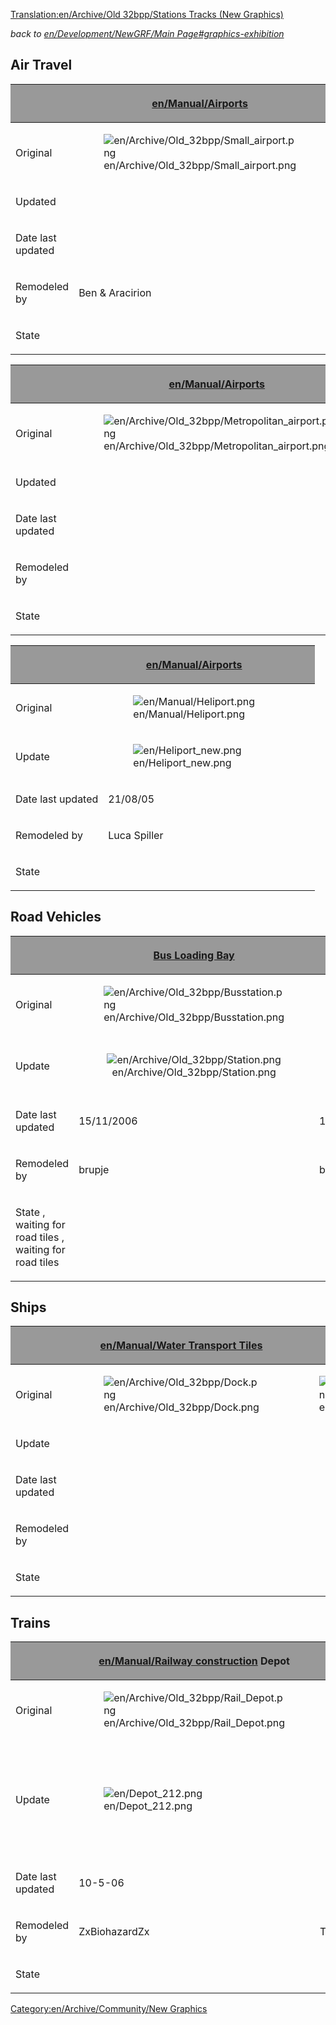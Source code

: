 [[Translation:en/Archive/Old 32bpp/Stations Tracks (New Graphics)]]
{{en/Linking}}

''back to [[en/Development/NewGRF/Main Page#graphics-exhibition]]''

== Air Travel ==
{| border=2
!style="background:#999999;" |
!style="background:#999999;" |[[en/Manual/Airports]]
!style="background:#999999;" |[[en/Manual/Airports]]
|-
|Original
|[[File:en/Archive/Old 32bpp/Small airport.png]]
|[[File:en/Archive/Old 32bpp/City airport.png]]
|-
|Updated
|
|
|-
|Date last updated
|
|
|-
|Remodeled by
|Ben & Aracirion
|Ben & Aracirion
|-
|State
{{en/Archive/Old 32bpp/WIP}}
{{en/Archive/Old 32bpp/WIP}}
|}

{| border=2
!style="background:#999999;" |
!style="background:#999999;" |[[en/Manual/Airports]]
!style="background:#999999;" |[[en/Manual/Airports]]
|-
|Original
|[[File:en/Archive/Old 32bpp/Metropolitan airport.png]]
|[[File:en/Archive/Old 32bpp/International airport.png]]
|-
|Updated
|
|
|-
|Date last updated
|
|
|-
|Remodeled by
|
|
|-
|State
|{{en/Archive/Old 32bpp/Unclaimed}}
|{{en/Archive/Old 32bpp/Unclaimed}}
|}

{| border=2
!style="background:#999999;" | 
!style="background:#999999;" |[[en/Manual/Airports]]
!style="background:#999999;" |
!style="background:#999999;" |
!style="background:#999999;" |
|-
|Original
|[[File:en/Manual/Heliport.png]]
|
|
|
|-
|Update
|[[File:en/Heliport new.png]]
|
|
| 
|-
|Date last updated
|21/08/05
|
|
|
|-
|Remodeled by
|Luca Spiller
|
|
| 
|-
|State
{{en/Archive/Old 32bpp/WIP}}
{{en/Archive/Old 32bpp/Unclaimed}}
{{en/Archive/Old 32bpp/Unclaimed}}
{{en/Archive/Old 32bpp/Unclaimed}}
|}


== Road Vehicles ==
{| border=2
!style="background:#999999;" | 
!style="background:#999999;" |[[en/Manual/Loading Bays|Bus Loading Bay]]
!style="background:#999999;" |[[en/Manual/Loading Bays|Lorry Loading Bay]]
!style="background:#999999;" |[[en/Manual/Road vehicles]] [[en/Manual/Depots]]
|-
|Original
|[[File:en/Archive/Old 32bpp/Busstation.png]]
|[[File:en/Archive/Old 32bpp/Lorry.png]]
|[[File:en/Archive/Old 32bpp/Road Depot.png]]
|-
|Update
|<center>[[File:en/Archive/Old 32bpp/Station.png]]
|[[File:en/Archive/Old 32bpp/Truckstation sm.png]]
|[[File:en/Archive/Old 32bpp/Depot 711.png]]
|-
|Date last updated
|15/11/2006
|15/11/2006
|24/11/2006
|-
|Remodeled by
|brupje
|brupje
|brupje 
|-
|State
{{en/Archive/Old 32bpp/WIP}}, waiting for road tiles
{{en/Archive/Old 32bpp/WIP}}, waiting for road tiles
{{en/Archive/Old 32bpp/WIP}}
|}

== Ships ==
{| border=2
!style="background:#999999;" | 
!style="background:#999999;" |[[en/Manual/Water Transport Tiles]]
!style="background:#999999;" |[[en/Manual/Ships|Ship]] Depot
|-
|Original
|[[File:en/Archive/Old 32bpp/Dock.png]]
|[[File:en/Archive/Old 32bpp/Ship yard.png]]
|-
|Update
|
|
|-
|Date last updated
|
|
|-
|Remodeled by
|
| 
|-
|State
{{en/Archive/Old 32bpp/Unclaimed}}
{{en/Archive/Old 32bpp/Unclaimed}}
|}

== Trains ==
{| border=2
!style="background:#999999;" | 
!style="background:#999999;" |[[en/Manual/Railway construction]] Depot
!style="background:#999999;" |[[en/Manual/Base Set/Monorail]] Depot
!style="background:#999999;" |[[en/Manual/Base Set/MagLev]] Depot
!style="background:#999999;" |
|-
|Original
|[[File:en/Archive/Old 32bpp/Rail Depot.png]]
|[[File:en/Archive/Old 32bpp/Monorail Depot.png]]
|[[File:en/Archive/Old 32bpp/Maglev Depot.png]]
|
|-
|Update
|[[File:en/Depot 212.png]]
|
|[[File:en/Archive/Old 32bpp/Depot mag4 120.png|center|150px|]]
|
|
|-
|Date last updated
|10-5-06
|
|10-5-06
|
|
|-
|Remodeled by
|ZxBiohazardZx
|TagDaze
|ZxBiohazardZx
|
|
|-
|State
{{en/Archive/Old 32bpp/WIP}}
{{en/Archive/Old 32bpp/WIP}}
{{en/Archive/Old 32bpp/WIP}}
{{en/Archive/Old 32bpp/Unclaimed}}
{{en/Archive/Old 32bpp/Unclaimed}}
|}

[[Category:en/Archive/Community/New Graphics]]